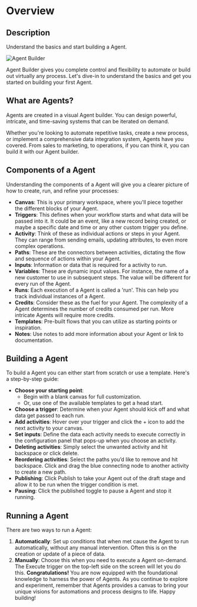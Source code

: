 # Overview

## Description

Understand the basics and start building a Agent.

![Agent Builder](../assets/create-agent/Agent-builder.png)

Agent Builder gives you complete control and flexibility to automate or build out virtually any process. Let's dive-in to understand the basics and get you started on building your first Agent.

## What are Agents?
Agents are created in a visual Agent builder. You can design powerful, intricate, and time-saving systems that can be iterated on demand.

Whether you're looking to automate repetitive tasks, create a new process, or implement a comprehensive data integration system, Agents have you covered. From sales to marketing, to  operations, if you can think it, you can build it with our Agent builder.

## Components of a Agent
Understanding the components of a Agent will give you a clearer picture of how to create, run, and refine your processes:

+ **Canvas**: This is your primary workspace, where you'll piece together the different blocks of your Agent.
+ **Triggers**: This defines when your workflow starts and what data will be passed into it. It could be an event, like a new record being created, or maybe a specific date and time or any other custom trigger you define.
+ **Activity**: Think of these as individual actions or steps in your Agent. They can range from sending emails, updating attributes, to even more complex operations.
+ **Paths**: These are the connectors between activities, dictating the flow and sequence of actions within your Agent.
+ **Inputs**: Information or data that is required for a activity to run.
+ **Variables**: These are dynamic input values. For instance, the name of a new customer to use in subsequent steps. The value will be different for every run of the Agent.
+ **Runs**: Each execution of a Agent is called a 'run'. This can help you track individual instances of a Agent.
+ **Credits**: Consider these as the fuel for your Agent. The complexity of a Agent determines the number of credits consumed per run. More intricate Agents will require more credits.
+ **Templates**: Pre-built flows that you can utilize as starting points or inspiration.
+ **Notes**: Use notes to add more information about your Agent or link to documentation.

## Building a Agent
To build a Agent you can either start from scratch or use a template. Here's a step-by-step guide:

+ **Choose your starting point**:
  + Begin with a blank canvas for full customization.
  + Or, use one of the available templates to get a head start.
+ **Choose a trigger**: Determine when your Agent should kick off and what data get passed to each run.
+ **Add activities**: Hover over your trigger and click the + icon to add the next activity to your canvas.
+ **Set inputs**: Define the data each activity needs to execute correctly in the configuration panel that pops-up when you choose an activity.
+ **Deleting activities**: Simply select the unwanted activity and hit backspace or click delete.
+ **Reordering activities**: Select the paths you’d like to remove and hit backspace. Click and drag the blue connecting node to another activity to create a new path.
+ **Publishing**: Click Publish to take your Agent out of the draft stage and allow it to be run when the trigger condition is met.
+ **Pausing**: Click the published toggle to pause a Agent and stop it running.

## Running a Agent
There are two ways to run a Agent:
1. **Automatically**: Set up conditions that when met cause the Agent to run automatically, without any manual intervention. Often this is on the creation or update of a piece of data.
2. **Manually**: Choose this when you need to execute a Agent on-demand. The Execute trigger on the top-left side on the screen will let you do this.
**⁠Congratulations!** You are now equipped with the foundational knowledge to harness the power of Agents. As you continue to explore and experiment, remember that Agents provides a canvas to bring your unique visions for automations and process designs to life. Happy building!